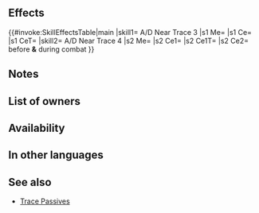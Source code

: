 {{Passive
|name=A/D Near Trace
|type=B
|exclusive=0
|canUseMove={{MoveList|Cavalry,Flying}}
|canUseWeapon={{WeaponList|Close}}
|timingID=1
|abilityID=97
|randomTimestamp=2021-06-20T07:00:00Z
|properties=random_inherit_base,random_owner
|1name=A/D Near Trace 1
|alt1name=A D Near Trace 1
|1tagid=SID_攻撃守備の近影1
|1effect=Enables【Canto (Rem. +1)】.<br><br>Inflicts Atk/Def-1 on foe during combat.<br><br>【Canto (Rem. +1)】<br>After an attack, Assist skill, or structure destruction, unit can move again.<br><br>The distance of the movement is the remaining movement the unit had before the actions listed above+1 (If unit used a movement skill that warps them, the remainder is 0).<br><br>(Unit moves according to movement type. Once per turn. Cannot attack or assist. Only highest value applied. Does not stack. After moving, if a skill that grants another action would be triggered (like with Galeforce), Canto will trigger after the granted action. Unit's base movement has no effect on movement granted. Cannot warp (using skills like Wings of Mercy) a distance greater than unit would be able to move with normal Canto movement.)
|1required=-
|1cost=60
|1promotionRarity=4
|1promotionTier=1
|intID1=2573
|sort1=37020
|value1=2
|randomMinLv1=21
|randomMaxLv1=30
|2name=A/D Near Trace 2
|alt2name=A D Near Trace 2
|2tagid=SID_攻撃守備の近影2
|2effect=Enables【Canto (Rem. +1)】.<br><br>Inflicts Atk/Def-2 on foe during combat.<br><br>【Canto (Rem. +1)】<br>After an attack, Assist skill, or structure destruction, unit can move again.<br><br>The distance of the movement is the remaining movement the unit had before the actions listed above+1 (If unit used a movement skill that warps them, the remainder is 0).<br><br>(Unit moves according to movement type. Once per turn. Cannot attack or assist. Only highest value applied. Does not stack. After moving, if a skill that grants another action would be triggered (like with Galeforce), Canto will trigger after the granted action. Unit's base movement has no effect on movement granted. Cannot warp (using skills like Wings of Mercy) a distance greater than unit would be able to move with normal Canto movement.)
|2required=A/D Near Trace 1
|2cost=120
|2promotionRarity=5
|2promotionTier=1
|intID2=2574
|sort2=37021
|value2=4
|randomMinLv2=26
|randomMaxLv2=35
|3name=A/D Near Trace 3
|alt3name=A D Near Trace 3
|3tagid=SID_攻撃守備の近影3
|3effect=Enables【Canto (Rem. +1)】.<br><br>Inflicts Atk/Def-3 on foe during combat.<br><br>【Canto (Rem. +1)】<br>After an attack, Assist skill, or structure destruction, unit can move again.<br><br>The distance of the movement is the remaining movement the unit had before the actions listed above+1 (If unit used a movement skill that warps them, the remainder is 0).<br><br>(Unit moves according to movement type. Once per turn. Cannot attack or assist. Only highest value applied. Does not stack. After moving, if a skill that grants another action would be triggered (like with Galeforce), Canto will trigger after the granted action. Unit's base movement has no effect on movement granted. Cannot warp (using skills like Wings of Mercy) a distance greater than unit would be able to move with normal Canto movement.)
|3required=A/D Near Trace 2
|3cost=240
|3next=-
|4name=A/D Near Trace 4
|alt4name=A D Near Trace 4
|4tagid=SID_攻撃守備の近影4
|4effect=Enables【Canto (Rem. +1; Min ２)】.<br><br>Inflicts Atk/Def-4 on foe during combat and unit deals +7 damage, including when dealing damage with a Special triggered before combat.<br><br>【Canto (Rem. +1; Min ２)】<br>After an attack, Assist skill, or structure destruction, unit can move spaces = any movement not already used that turn +1 (min ２; if unit used a movement skill that warped them, unit can move ２ space(s)).<br><br>(Unit moves according to movement type. Once per turn. Cannot attack or assist. Only highest value applied. Does not stack. After moving, if a skill that grants another action would be triggered (like with Galeforce), Canto will trigger after the granted action. Unit's base movement has no effect on movement granted. Cannot warp (using skills like Wings of Mercy) a distance greater than unit would be able to move with normal Canto movement.)
|4cost=300
|properties4=random_owner
|intID3=2575
|sort3=37022
|value3=6
|randomMinLv3=31
}}
==Effects==
{{#invoke:SkillEffectsTable|main
|skill1={{Si|A/D Near Trace 3}} A/D Near Trace 3
|s1 Me={{Eft|Canto|Rem. +1}}
|s1 Ce={{Eft|Temporary debuffs|Atk/Def|3}}
|s1 CeT={{Tgt|Foe}}
|skill2={{Si|A/D Near Trace 4}} A/D Near Trace 4
|s2 Me={{Eft|Canto|Rem. +1; Min 2}}
|s2 Ce1={{Eft|Temporary debuffs|Atk/Def|4}}
|s2 Ce1T={{Tgt|Foe}}
|s2 Ce2={{Eft|Damage boost|7}}<br>before '''&''' during combat
}}
==Notes==
{{Canto|Rem. +1}}
{{Temporary debuffs}}
{{Canto|Rem. +1; Min 2|name=A/D Near Trace 4}}
{{FlatDamageBoost|7|name=A/D Near Trace 4}}
==List of owners==
{{Skill Hero List}}
==Availability==
{{PassiveFocusList}}
{{PassiveDistributionList}}
{{PassiveCombatManualList}}
==In other languages==
{{OtherLanguages
|english=A/D Near Trace
|japanese=攻撃守備の近影
|german=A/V Spur nah
|spanishEU=Rastro cer. A/D
|spanishLA=Rastro cer. A/D
|french=Trace pr. A/D
|italian=Scia vicina A/D
|chineseTW=攻擊防守近影
|portuguese=Rastro p. A/D
}}
==See also==
{{See also skills|cond=(Description LIKE '%Canto _Rem.%Min %') AND Exclusive='1'}}
* [[Trace Passives]]
{{Passives Navbox|B}}